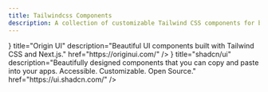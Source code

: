 ```yaml
---
title: Tailwindcss Components
description: A collection of customizable Tailwind CSS components for building responsive UIs quickly.
---
```


<Cards>
  <CustomCard
    icon="/resources/tailwindcss-components/chakraui.png"
    title="Chakra UI"
    description="Simple, Modular & Accessible UI Components for your React Applications."
    href="https://www.chakra-ui.com/"
  />
  <CustomCard
    icon="/resources/tailwindcss-components/daisyui.png"
    title="daisyUI"
    description="Best Tailwind Components Library - Free UI components for Tailwind CSS."
    href="https://daisyui.com/"
  />
  <CustomCard
    icon="/resources/tailwindcss-components/flowbite.svg"
    title="Flowbite"
    description="Learn more about the Flowbite brand and the trademark usage agreement to know what you can and cannot do with the Flowbite brand."
    href="https://flowbite.com/"
  />
  <CustomCard
    icon="/resources/tailwindcss-components/flyon.png"
    title="FlyonUI"
    description="FlyonUI is the easiest, free and open-source Tailwind CSS components library with semantic classes."
    href="https://flyonui.com/"
  />
  <CustomCard
    icon="/resources/tailwindcss-components/mynaui.png"
    title="MynaUI"
    description="MynaUI is a comprehensive design system and UI kit that lets you customize and extend designs."
    href="https://mynaui.com/"
  />
  <CustomCard
    icon={<svg className="stroke-zinc-800 dark:stroke-zinc-100" xmlns="http://www.w3.org/2000/svg" width="28" height="28" viewBox="0 0 32 32" aria-hidden="true"><circle cx="16" cy="16" r="12" fill="none" strokeWidth="8"></circle></svg>}
    title="Origin UI"
    description="Beautiful UI components built with Tailwind CSS and Next.js."
    href="https://originui.com/"
  />
  <CustomCard
    icon="/resources/tailwindcss-components/preline.png"
    title="Preline UI"
    description="Preline UI is an open-source Tailwind CSS components library for any needs. Comes with UI examples & blocks, templates, plugins, Figma design system and more."
    href="https://preline.co/index.html"
  />
  <CustomCard
    icon={<svg className="stroke-zinc-950 dark:stroke-zinc-50" role="img" viewBox="0 0 24 24" xmlns="http://www.w3.org/2000/svg"><title>shadcn/ui</title><path d="M22.219 11.784 11.784 22.219c-.407.407-.407 1.068 0 1.476.407.407 1.068.407 1.476 0L23.695 13.26c.407-.408.407-1.069 0-1.476-.408-.407-1.069-.407-1.476 0ZM20.132.305.305 20.132c-.407.407-.407 1.068 0 1.476.408.407 1.069.407 1.476 0L21.608 1.781c.407-.407.407-1.068 0-1.476-.408-.407-1.069-.407-1.476 0Z"/></svg>}
    title="shadcn/ui"
    description="Beautifully designed components that you can copy and paste into your apps. Accessible. Customizable. Open Source."
    href="https://ui.shadcn.com/"
  />
</Cards>
